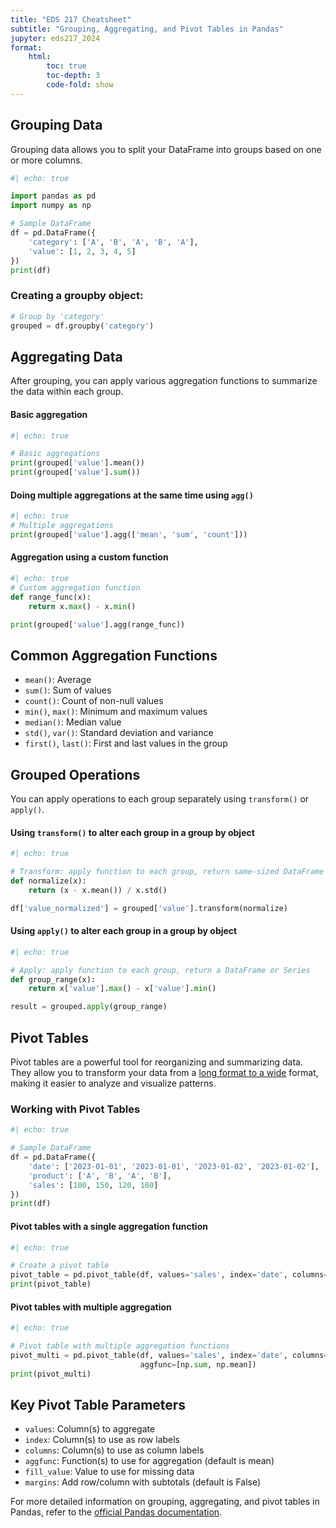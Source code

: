 ```yaml
---
title: "EDS 217 Cheatsheet"
subtitle: "Grouping, Aggregating, and Pivot Tables in Pandas"
jupyter: eds217_2024
format: 
    html:
        toc: true
        toc-depth: 3
        code-fold: show
---
```


## Grouping Data

Grouping data allows you to split your DataFrame into groups based on one or more columns.

```python
#| echo: true

import pandas as pd
import numpy as np

# Sample DataFrame
df = pd.DataFrame({
    'category': ['A', 'B', 'A', 'B', 'A'],
    'value': [1, 2, 3, 4, 5]
})
print(df)
```

### Creating a groupby object:
```python
# Group by 'category'
grouped = df.groupby('category')
```

## Aggregating Data

After grouping, you can apply various aggregation functions to summarize the data within each group.

#### Basic aggregation
```python
#| echo: true

# Basic aggregations
print(grouped['value'].mean())
print(grouped['value'].sum())
```

#### Doing multiple aggregations at the same time using `agg()`
```python
#| echo: true
# Multiple aggregations
print(grouped['value'].agg(['mean', 'sum', 'count']))
```

#### Aggregation using a custom function 
```python
#| echo: true
# Custom aggregation function
def range_func(x):
    return x.max() - x.min()

print(grouped['value'].agg(range_func))
```

## Common Aggregation Functions

- `mean()`: Average
- `sum()`: Sum of values
- `count()`: Count of non-null values
- `min()`, `max()`: Minimum and maximum values
- `median()`: Median value
- `std()`, `var()`: Standard deviation and variance
- `first()`, `last()`: First and last values in the group

## Grouped Operations

You can apply operations to each group separately using `transform()` or `apply()`.

#### Using `transform()` to alter each group in a group by object
```python
#| echo: true

# Transform: apply function to each group, return same-sized DataFrame
def normalize(x):
    return (x - x.mean()) / x.std()

df['value_normalized'] = grouped['value'].transform(normalize)
```

#### Using `apply()` to alter each group in a group by object
```python
#| echo: true

# Apply: apply function to each group, return a DataFrame or Series
def group_range(x):
    return x['value'].max() - x['value'].min()

result = grouped.apply(group_range)
```


## Pivot Tables

Pivot tables are a powerful tool for reorganizing and summarizing data. They allow you to transform your data from a [long format to a wide](https://pandas.pydata.org/pandas-docs/stable/user_guide/reshaping.html) format, making it easier to analyze and visualize patterns.

### Working with Pivot Tables

```python
#| echo: true

# Sample DataFrame
df = pd.DataFrame({
    'date': ['2023-01-01', '2023-01-01', '2023-01-02', '2023-01-02'],
    'product': ['A', 'B', 'A', 'B'],
    'sales': [100, 150, 120, 180]
})
print(df)
```

#### Pivot tables with a single aggregation function

```python
#| echo: true

# Create a pivot table
pivot_table = pd.pivot_table(df, values='sales', index='date', columns='product', aggfunc='sum')
print(pivot_table)
```

#### Pivot tables with multiple aggregation
```python
#| echo: true

# Pivot table with multiple aggregation functions
pivot_multi = pd.pivot_table(df, values='sales', index='date', columns='product', 
                             aggfunc=[np.sum, np.mean])
print(pivot_multi)
```

## Key Pivot Table Parameters

- `values`: Column(s) to aggregate
- `index`: Column(s) to use as row labels
- `columns`: Column(s) to use as column labels
- `aggfunc`: Function(s) to use for aggregation (default is mean)
- `fill_value`: Value to use for missing data
- `margins`: Add row/column with subtotals (default is False)

For more detailed information on grouping, aggregating, and pivot tables in Pandas, refer to the [official Pandas documentation](https://pandas.pydata.org/docs/user_guide/groupby.html).
